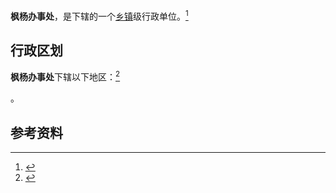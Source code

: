 {{中国乡级行政区|41/01/02/560/000}}

'''枫杨办事处'''，是{{PRC admin/fullname|41/01/02/560/000|3}}下辖的一个[[乡镇|乡镇]]级行政单位。<ref>{{PRC admin/ref sgc|{{PRC admin/parent|41/01/02/560/000}}}}</ref>

== 行政区划 ==
{{expand section}}
'''枫杨办事处'''下辖以下地区：<ref>{{PRC admin/ref sgc|41/01/02/560/000}}</ref>

{{PRC admin/children|41/01/02/560/000}}。

== 参考资料 ==

{{reflist}}

{{行政区划小作品}}
{{PRC admin/navcat|41/01/02/560/000}}